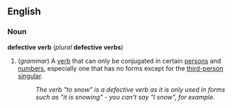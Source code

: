 ==English==
===Noun===
'''defective verb''' (''plural'' '''defective verbs''')

#(''grammar'') A [[verb]] that can only be conjugated in certain [[person]]s and [[number]]s, especially one that has no forms except for the [[third-person singular]].
#:''The verb "to snow" is a defective verb as it is only used in forms such as "it is snowing" - you can't say "I snow", for example.''